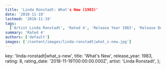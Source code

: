 ```yaml
---
title: 'Linda Ronstadt: What's New (1983)'
date: '2018-11-19'
lastmod: '2018-11-19'
tags:
  ['Artist Linda Ronstadt', 'Rated 4', 'Release Year 1983', 'Release Decade 1980']
summary: 'Rated 4'
authors: ['default']
images: ['/content/images/linda-ronstadt|what_s-new.jpg']
---
```


  key: 'linda-ronstadt|what_s-new',
  title: 'What's New',
  release_year: 1983,
  rating: 8,
  rating_date: '2018-11-19T00:00:00.000Z',
  artist: 'Linda Ronstadt',
};

<MusicRating data={data} />
